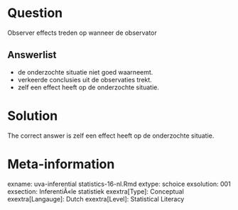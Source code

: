 Question
========

Observer effects treden op wanneer de observator 

Answerlist
----------
* de onderzochte situatie niet goed waarneemt.
* verkeerde conclusies uit de observaties trekt.
* zelf een effect heeft op de onderzochte situatie.

Solution
========

The correct answer is  zelf een effect heeft op de onderzochte situatie. 

Meta-information
================
exname: uva-inferential statistics-16-nl.Rmd 
extype: schoice 
exsolution: 001 
exsection: InferentiÃ«le statistiek
exextra[Type]: Conceptual 
exextra[Langauge]: Dutch 
exextra[Level]: Statistical Literacy
